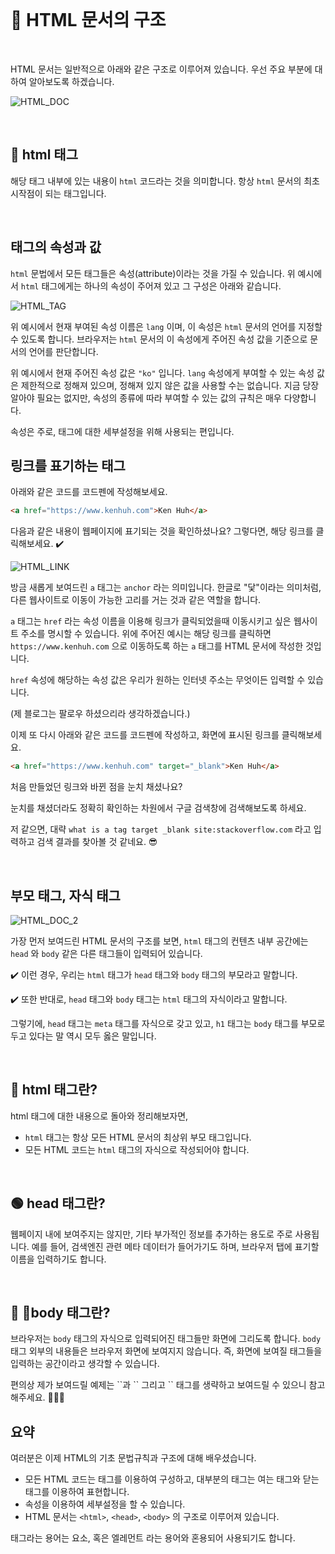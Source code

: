
<br/>

# 📗 HTML 문서의 구조

<br/>

HTML 문서는 일반적으로 아래와 같은 구조로 이루어져 있습니다. 우선 주요 부분에 대하여 알아보도록 하겠습니다.

![HTML_DOC](/images/posts/html-intro/html_doc.png)

<br/>

## 🔴 html 태그

해당 태그 내부에 있는 내용이 `html` 코드라는 것을 의미합니다. 항상 `html` 문서의 최초 시작점이 되는 태그입니다.

<br/>

## 태그의 속성과 값

`html` 문법에서 모든 태그들은 속성(attribute)이라는 것을 가질 수 있습니다. 위 예시에서 `html` 태그에게는 하나의 속성이 주어져 있고 그 구성은 아래와 같습니다.

![HTML_TAG](/images/posts/html-intro/html_tag.png)

위 예시에서 현재 부여된 속성 이름은 `lang` 이며, 이 속성은 `html` 문서의 언어를 지정할 수 있도록 합니다. 브라우저는 `html` 문서의 이 속성에게 주어진 속성 값을 기준으로 문서의 언어를 판단합니다.

위 예시에서 현재 주어진 속성 값은 `"ko"` 입니다. `lang` 속성에게 부여할 수 있는 속성 값은 제한적으로 정해져 있으며, 정해져 있지 않은 값을 사용할 수는 없습니다. 지금 당장 알아야 필요는 없지만, 속성의 종류에 따라 부여할 수 있는 값의 규칙은 매우 다양합니다.

<Callout type="info" emoji="ℹ️">
  속성은 주로, 태그에 대한 세부설정을 위해 사용되는 편입니다.
</Callout>

<br/>

## 링크를 표기하는 태그

아래와 같은 코드를 코드펜에 작성해보세요.

```html
<a href="https://www.kenhuh.com">Ken Huh</a>
```

다음과 같은 내용이 웹페이지에 표기되는 것을 확인하셨나요? 그렇다면, 해당 링크를 클릭해보세요. ✔️

![HTML_LINK](/images/posts/html-intro/html_link.png)

방금 새롭게 보여드린 `a` 태그는 `anchor` 라는 의미입니다. 한글로 "닻"이라는 의미처럼, 다른 웹사이트로 이동이 가능한 고리를 거는 것과 같은 역할을 합니다.

`a` 태그는 `href` 라는 속성 이름을 이용해 링크가 클릭되었을때 이동시키고 싶은 웹사이트 주소를 명시할 수 있습니다. 위에 주어진 예시는 해당 링크를 클릭하면 `https://www.kenhuh.com` 으로 이동하도록 하는 `a` 태그를 HTML 문서에 작성한 것입니다.

`href` 속성에 해당하는 속성 값은 우리가 원하는 인터넷 주소는 무엇이든 입력할 수 있습니다.

(제 블로그는 팔로우 하셨으리라 생각하겠습니다.)



이제 또 다시 아래와 같은 코드를 코드펜에 작성하고, 화면에 표시된 링크를 클릭해보세요.

```html
<a href="https://www.kenhuh.com" target="_blank">Ken Huh</a>
```

처음 만들었던 링크와 바뀐 점을 눈치 채셨나요?

눈치를 채셨더라도 정확히 확인하는 차원에서 구글 검색창에 검색해보도록 하세요.

저 같으면, 대략 `what is a tag target _blank site:stackoverflow.com` 라고 입력하고 검색 결과를 찾아볼 것 같네요. 😎

<br/>

## 부모 태그, 자식 태그

![HTML_DOC_2](/images/posts/html-intro/html_doc_2.png)

가장 먼저 보여드린 HTML 문서의 구조를 보면, `html` 태그의 컨텐츠 내부 공간에는 `head` 와 `body`  같은 다른 태그들이 입력되어 있습니다.

✔️ 이런 경우, 우리는 `html` 태그가 `head` 태그와 `body` 태그의 부모라고 말합니다.

✔️ 또한 반대로, `head` 태그와 `body` 태그는 `html` 태그의 자식이라고 말합니다.



그렇기에, `head` 태그는 `meta` 태그를 자식으로 갖고 있고, `h1` 태그는 `body` 태그를 부모로 두고 있다는 말 역시 모두 옳은 말입니다.

<br/>

## 🔴 html 태그란?

html 태그에 대한 내용으로 돌아와 정리해보자면,

* `html` 태그는 항상 모든 HTML 문서의 최상위 부모 태그입니다.
* 모든 HTML 코드는 `html` 태그의 자식으로 작성되어야 합니다.

<br/>

## 🟢 head 태그란?

웹페이지 내에 보여주지는 않지만, 기타 부가적인 정보를 추가하는 용도로 주로 사용됩니다. 예를 들어, 검색엔진 관련 메타 데이터가 들어가기도 하며, 브라우저 탭에 표기할 이름을 입력하기도 합니다.

<br/>

## 🔵 body 태그란?

브라우저는 `body` 태그의 자식으로 입력되어진 태그들만 화면에 그리도록 합니다. `body` 태그 외부의 내용들은 브라우저 화면에 보여지지 않습니다. 즉, 화면에 보여질 태그들을 입력하는 공간이라고 생각할 수 있습니다.


<Callout type="info" emoji="ℹ️">
  편의상 제가 보여드릴 예제는 `<html>`과 `<head>` 그리고 `<body>` 태그를 생략하고 보여드릴 수 있으니 참고해주세요. 🙇🏻‍♂️
</Callout>

<br/>

## 요약

여러분은 이제 HTML의 기초 문법규칙과 구조에 대해 배우셨습니다.

* 모든 HTML 코드는 태그를 이용하여 구성하고, 대부분의 태그는 여는 태그와 닫는 태그를 이용하여 표현합니다.
* 속성을 이용하여 세부설정을 할 수 있습니다.
* HTML 문서는 `<html>`, `<head>`, `<body>` 의 구조로 이루어져 있습니다.


<Callout type="info" emoji="ℹ️">
  태그라는 용어는 요소, 혹은 엘레먼트 라는 용어와 혼용되어 사용되기도 합니다.
</Callout>
